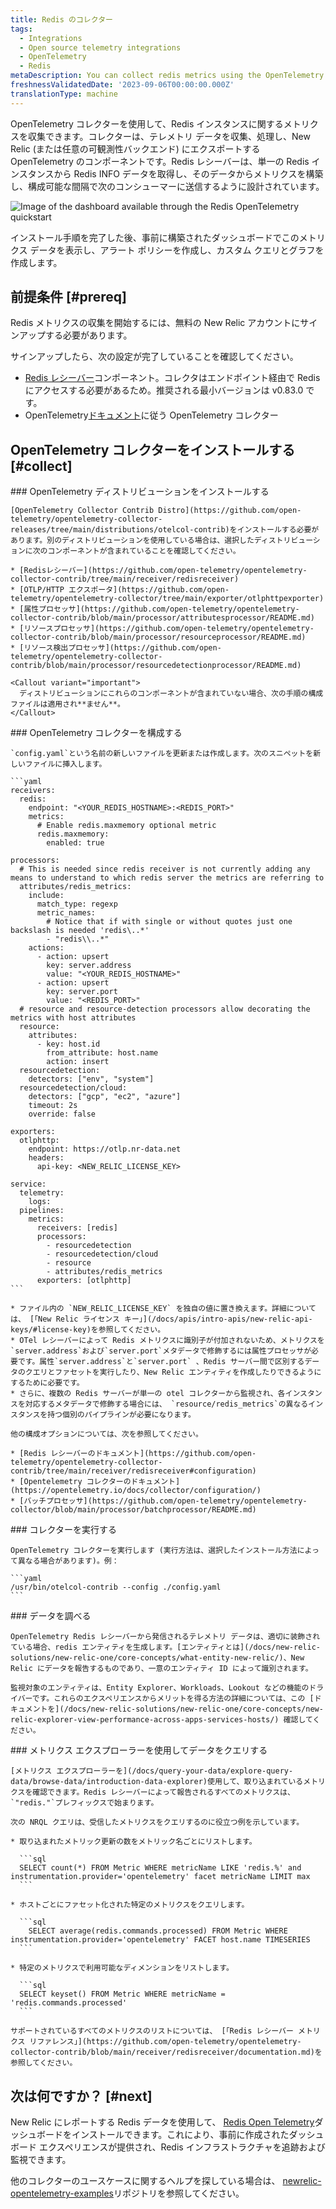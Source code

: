 ```yaml
---
title: Redis のコレクター
tags:
  - Integrations
  - Open source telemetry integrations
  - OpenTelemetry
  - Redis
metaDescription: You can collect redis metrics using the OpenTelemetry collector.
freshnessValidatedDate: '2023-09-06T00:00:00.000Z'
translationType: machine
---
```



OpenTelemetry コレクターを使用して、Redis インスタンスに関するメトリクスを収集できます。コレクターは、テレメトリ データを収集、処理し、New Relic (または任意の可観測性バックエンド) にエクスポートする OpenTelemetry のコンポーネントです。Redis レシーバーは、単一の Redis インスタンスから Redis INFO データを取得し、そのデータからメトリクスを構築し、構成可能な間隔で次のコンシューマーに送信するように設計されています。

<img
  title="Redis OpenTelemetry quickstart dashboard"
  alt="Image of the dashboard available through the Redis OpenTelemetry quickstart"
  src={infrastructureRedisOTELDashboard}
/>

インストール手順を完了した後、事前に構築されたダッシュボードでこのメトリクス データを表示し、アラート ポリシーを作成し、カスタム クエリとグラフを作成します。

## 前提条件 [#prereq]

Redis メトリクスの収集を開始するには、無料の New Relic アカウントにサインアップする必要があります。

<InlineSignup/>

サインアップしたら、次の設定が完了していることを確認してください。

* [Redis レシーバー](https://github.com/open-telemetry/opentelemetry-collector-contrib/tree/main/receiver/redisreceiver)コンポーネント。コレクタはエンドポイント経由で Redis にアクセスする必要があるため。推奨される最小バージョンは v0.83.0 です。
* OpenTelemetry[ドキュメント](https://opentelemetry.io/docs/collector/getting-started/)に従う OpenTelemetry コレクター

## OpenTelemetry コレクターをインストールする [#collect]

<Steps>
  <Step>
    ### OpenTelemetry ディストリビューションをインストールする

    [OpenTelemetry Collector Contrib Distro](https://github.com/open-telemetry/opentelemetry-collector-releases/tree/main/distributions/otelcol-contrib)をインストールする必要があります。別のディストリビューションを使用している場合は、選択したディストリビューションに次のコンポーネントが含まれていることを確認してください。

    * [Redisレシーバー](https://github.com/open-telemetry/opentelemetry-collector-contrib/tree/main/receiver/redisreceiver)
    * [OTLP/HTTP エクスポータ](https://github.com/open-telemetry/opentelemetry-collector/tree/main/exporter/otlphttpexporter)
    * [属性プロセッサ](https://github.com/open-telemetry/opentelemetry-collector-contrib/blob/main/processor/attributesprocessor/README.md)
    * [リソースプロセッサ](https://github.com/open-telemetry/opentelemetry-collector-contrib/blob/main/processor/resourceprocessor/README.md)
    * [リソース検出プロセッサ](https://github.com/open-telemetry/opentelemetry-collector-contrib/blob/main/processor/resourcedetectionprocessor/README.md)

    <Callout variant="important">
      ディストリビューションにこれらのコンポーネントが含まれていない場合、次の手順の構成ファイルは適用され**ません**。
    </Callout>
  </Step>

  <Step>
    ### OpenTelemetry コレクターを構成する

    `config.yaml`という名前の新しいファイルを更新または作成します。次のスニペットを新しいファイルに挿入します。

    ```yaml
    receivers:
      redis:
        endpoint: "<YOUR_REDIS_HOSTNAME>:<REDIS_PORT>"
        metrics:
          # Enable redis.maxmemory optional metric
          redis.maxmemory:
            enabled: true

    processors:
      # This is needed since redis receiver is not currently adding any means to understand to which redis server the metrics are referring to
      attributes/redis_metrics:
        include:
          match_type: regexp
          metric_names:
            # Notice that if with single or without quotes just one backslash is needed 'redis\..*'
            - "redis\\..*"
        actions:
          - action: upsert
            key: server.address
            value: "<YOUR_REDIS_HOSTNAME>"
          - action: upsert
            key: server.port
            value: "<REDIS_PORT>"
      # resource and resource-detection processors allow decorating the metrics with host attributes
      resource:
        attributes:
          - key: host.id
            from_attribute: host.name
            action: insert
      resourcedetection:
        detectors: ["env", "system"]
      resourcedetection/cloud:
        detectors: ["gcp", "ec2", "azure"]
        timeout: 2s
        override: false

    exporters:
      otlphttp:
        endpoint: https://otlp.nr-data.net
        headers:
          api-key: <NEW_RELIC_LICENSE_KEY>

    service:
      telemetry:
        logs:
      pipelines:
        metrics:
          receivers: [redis]
          processors:
            - resourcedetection
            - resourcedetection/cloud
            - resource
            - attributes/redis_metrics
          exporters: [otlphttp]
    ```

    * ファイル内の `NEW_RELIC_LICENSE_KEY` を独自の値に置き換えます。詳細については、 [「New Relic ライセンス キー」](/docs/apis/intro-apis/new-relic-api-keys/#license-key)を参照してください。
    * OTel レシーバーによって Redis メトリクスに識別子が付加されないため、メトリクスを`server.address`および`server.port`メタデータで修飾するには属性プロセッサが必要です。属性`server.address`と`server.port` 、Redis サーバー間で区別するデータのクエリとファセットを実行したり、New Relic エンティティを作成したりできるようにするために必要です。
    * さらに、複数の Redis サーバーが単一の otel コレクターから監視され、各インスタンスを対応するメタデータで修飾する場合には、 `resource/redis_metrics`の異なるインスタンスを持つ個別のパイプラインが必要になります。

    他の構成オプションについては、次を参照してください。

    * [Redis レシーバーのドキュメント](https://github.com/open-telemetry/opentelemetry-collector-contrib/tree/main/receiver/redisreceiver#configuration)
    * [Opentelemetry コレクターのドキュメント](https://opentelemetry.io/docs/collector/configuration/)
    * [バッチプロセッサ](https://github.com/open-telemetry/opentelemetry-collector/blob/main/processor/batchprocessor/README.md)
  </Step>

  <Step>
    ### コレクターを実行する

    OpenTelemetry コレクターを実行します (実行方法は、選択したインストール方法によって異なる場合があります)。例：

    ```yaml
    /usr/bin/otelcol-contrib --config ./config.yaml
    ```
  </Step>

  <Step>
    ### データを調べる

    OpenTelemetry Redis レシーバーから発信されるテレメトリ データは、適切に装飾されている場合、redis エンティティを生成します。[エンティティとは](/docs/new-relic-solutions/new-relic-one/core-concepts/what-entity-new-relic/)、New Relic にデータを報告するものであり、一意のエンティティ ID によって識別されます。

    監視対象のエンティティは、Entity Explorer、Workloads、Lookout などの機能のドライバーです。これらのエクスペリエンスからメリットを得る方法の詳細については、この [ドキュメントを](/docs/new-relic-solutions/new-relic-one/core-concepts/new-relic-explorer-view-performance-across-apps-services-hosts/) 確認してください。
  </Step>

  <Step>
    ### メトリクス エクスプローラーを使用してデータをクエリする

    [メトリクス エクスプローラーを](/docs/query-your-data/explore-query-data/browse-data/introduction-data-explorer)使用して、取り込まれているメトリクスを確認できます。Redis レシーバーによって報告されるすべてのメトリクスは、 `"redis."`プレフィックスで始まります。

    次の NRQL クエリは、受信したメトリクスをクエリするのに役立つ例を示しています。

    * 取り込まれたメトリック更新の数をメトリック名ごとにリストします。

      ```sql
      SELECT count(*) FROM Metric WHERE metricName LIKE 'redis.%' and instrumentation.provider='opentelemetry' facet metricName LIMIT max
      ```

    * ホストごとにファセット化された特定のメトリクスをクエリします。

      ```sql
        SELECT average(redis.commands.processed) FROM Metric WHERE instrumentation.provider='opentelemetry' FACET host.name TIMESERIES
      ```

    * 特定のメトリクスで利用可能なディメンションをリストします。

      ```sql
      SELECT keyset() FROM Metric WHERE metricName = 'redis.commands.processed'
      ```

    サポートされているすべてのメトリクスのリストについては、 [「Redis レシーバー メトリクス リファレンス」](https://github.com/open-telemetry/opentelemetry-collector-contrib/blob/main/receiver/redisreceiver/documentation.md)を参照してください。
  </Step>
</Steps>

## 次は何ですか？ [#next]

New Relic にレポートする Redis データを使用して、 [Redis Open Telemetry](https://newrelic.com/instant-observability/redis-otel)ダッシュボードをインストールできます。これにより、事前に作成されたダッシュボード エクスペリエンスが提供され、Redis インフラストラクチャを追跡および監視できます。

他のコレクターのユースケースに関するヘルプを探している場合は、 [newrelic-opentelemetry-examples](https://github.com/newrelic/newrelic-opentelemetry-examples)リポジトリを参照してください。